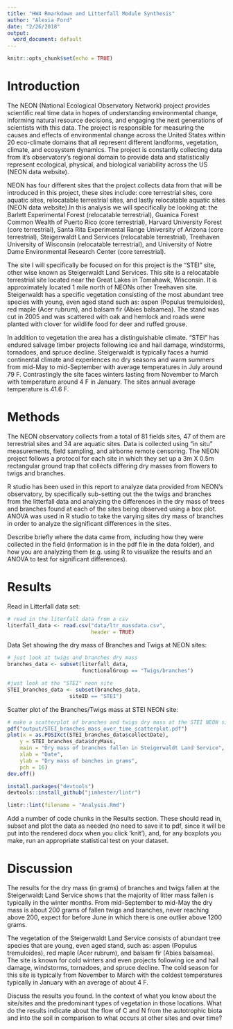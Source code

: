 ```yaml
---
title: "HW4 Rmarkdown and Litterfall Module Synthesis"
author: "Alexia Ford"
date: "2/26/2018"
output:
  word_document: default
---
```


```r
knitr::opts_chunk$set(echo = TRUE)
```

# Introduction
The NEON (National Ecological Observatory Network) project provides scientific real time data in hopes of understanding environmental change, informing natural resource decisions, and engaging the next generations of scientists with this data. The project is responsible for measuring the causes and effects of environmental change across the United States within 20 eco-climate domains that all represent different landforms, vegetation, climate, and ecosystem dynamics. The project is constantly collecting data from it's observatory's regional domain to provide data and statistically represent ecological, physical, and biological variability across the US (NEON data website). 

NEON has four different sites that the project collects data from that will be introduced in this project, these sites include: core terrestrial sites, core aquatic sites, relocatable terrestrial sites, and lastly relocatable aquatic sites (NEON data website).In this analysis we will specifically be looking at: the Barlett Experimental Forest (relocatable terrestrial), Guanica Forest Common Wealth of Puerto Rico (core terrestrial), Harvard University Forest (core terrestrial), Santa Rita Experimental Range University of Arizona (core terrestrial), Steigerwaldt Land Services (relocatable terrestrial), Treehaven University of Wisconsin (relocatable terrestrial), and University of Notre Dame Environmental Research Center (core terrestrial).

The site I will specifically be focused on for this project is the "STEI" site, other wise known as Steigerwaldt Land Services. This site is a relocatable terrestrial site located near the Great Lakes in Tomahawk, Wisconsin. It is approximately located 1 mile north of NEONs other Treehaven site. Steigerwaldt has a specific vegetation consisting of the most abundant tree species with young, even aged stand such as: aspen (Populus tremuloides), red maple (Acer rubrum), and balsam fir (Abies balsamea). The stand was cut in 2005 and was scattered with oak and hemlock and roads were planted with clover for wildlife food for deer and ruffed grouse. 

In addition to vegetation the area has a distinguishable climate. "STEI" has endured salvage timber projects following ice and hail damage, windstorms, tornadoes, and spruce decline. Steigerwaldt is typically faces a humid continental climate and experiences no dry seasons and warm summers from mid-May to mid-September with average temperatures in July around 79 F. Contrastingly the site faces winters lasting from November to March with temperature around 4 F in January. The sites annual average temperature is 41.6 F.  

# Methods
The NEON observatory collects from a total of 81 fields sites, 47 of them are terrestrial sites and 34 are aquatic sites. Data is collected using "in situ" measurements, field sampling, and airborne remote censoring. The NEON project follows a protocol for each site in which they set up a 3m X 0.5m rectangular ground trap that collects differing dry masses from flowers to twigs and branches. 

R studio has been used in this report to analyze data provided from NEON's observatory, by specifically sub-setting out the the twigs and branches from the litterfall data and analyzing the differences in the dry mass of trees and branches found at each of the sites being observed using a box plot. ANOVA was used in R studio to take the varying sites dry mass of branches in order to analyze the significant differences in the sites. 

Describe briefly where the data came from, including how they were collected in the field (information is in the pdf file in the data folder), and how you are analyzing them (e.g. using R to visualize the results and an ANOVA to test for significant differences).

# Results
Read in Litterfall data set:
```r
# read in the literfall data from a csv
literfall_data <- read.csv("data/ltr_massdata.csv",
                           header = TRUE)
```

Data Set showing the dry mass of Branches and Twigs at NEON sites:
```r
# just look at twigs and branches dry mass
branches_data <- subset(literfall_data, 
                        functionalGroup == "Twigs/branches")
```

```r
#just look at the "STEI" neon site
STEI_branches_data <- subset(branches_data,
                    siteID == "STEI")
```

Scatter plot of the Branches/Twigs mass at STEI NEON site:
```r
# make a scatterplot of branches and twigs dry mass at the STEI NEON site
pdf("output/STEI_branches_mass_over_time_scatterplot.pdf")
plot(x = as.POSIXct(STEI_branches_data$collectDate),
    y = STEI_branches_data$dryMass,
    main = "Dry mass of branches fallen in Steigerwaldt Land Service",
    xlab = "Date",
    ylab = "Dry mass of banches in grams",
    pch = 16)
dev.off()
```

```r
install.packages("devtools")
devtools::install_github("jimhester/lintr")
```

```r
lintr::lint(filename = "Analysis.Rmd")
```

Add a number of code chunks in the Results section. These should read in, subset and plot the data as needed (no need to save it to pdf, since it will be put into the rendered docx when you click 'knit'), and, for any boxplots you make, run an appropriate statistical test on your dataset.

# Discussion
The results for the dry mass (in grams) of branches and twigs fallen at the Steigerwaldt Land Service shows that the majority of litter mass fallen is typically in the winter months. From  mid-September to mid-May the dry mass is about 200 grams of fallen twigs and branches, never reaching above 200, expect for before June in which there is one outlier above 1200 grams. 

The vegetation of the Steigerwaldt Land Service consists of abundant tree species that are young, even aged stand, such as: aspen (Populus tremuloides), red maple (Acer rubrum), and balsam fir (Abies balsamea). The site is known for cold winters and even projects following ice and hail damage, windstorms, tornadoes, and spruce decline. The cold season for this site is typically from November to March with the coldest temperatures typically in January with an average of about 4 F.

Discuss the results you found. In the context of what you know about the site/sites and the predominant types of vegetation in those locations. What do the results indicate about the flow of C and N from the autotrophic biota and into the soil in comparison to what occurs at other sites and over time?
